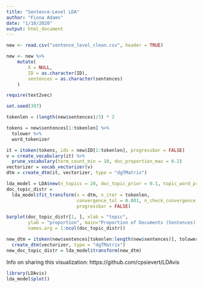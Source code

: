 ```yaml
---
title: "Sentence-Level LDA"
author: "Fiona Adams"
date: "1/10/2020"
output: html_document
---
```


```r
new <- read.csv("sentence_level_clean.csv", header = TRUE)

new <- new %>%
    mutate(
        X = NULL,
        ID = as.character(ID),
        sentences = as.character(sentences)
    )
```


```r
require(text2vec)

set.seed(397)

tokenlen = (length(new$sentences)/3) * 2

tokens = new$sentences[1:tokenlen] %>% 
  tolower %>%
  word_tokenizer

it = itoken(tokens, ids = new$ID[1:tokenlen], progressbar = FALSE)
v = create_vocabulary(it) %>% 
  prune_vocabulary(term_count_min = 10, doc_proportion_max = 0.2)
vectorizer = vocab_vectorizer(v)
dtm = create_dtm(it, vectorizer, type = "dgTMatrix")

lda_model = LDA$new(n_topics = 20, doc_topic_prior = 0.1, topic_word_prior = 0.01)
doc_topic_distr = 
  lda_model$fit_transform(x = dtm, n_iter = tokenlen, 
                          convergence_tol = 0.001, n_check_convergence = 25, 
                          progressbar = FALSE)
```

```r
barplot(doc_topic_distr[1, ], xlab = "topic", 
        ylab = "proportion", main="Proportion of Documents (Sentences) in each Topic", ylim = c(0, 1), 
        names.arg = 1:ncol(doc_topic_distr))
```

```r
new_dtm = itoken(new$sentences[tokenlen:length(new$sentences)], tolower, word_tokenizer, ids = new$ID[tokenlen:length(new$sentences)]) %>% 
  create_dtm(vectorizer, type = "dgTMatrix")
new_doc_topic_distr = lda_model$transform(new_dtm)
```


Info on sharing this visualization: https://github.com/cpsievert/LDAvis
```r
library(LDAvis)
lda_model$plot()
```